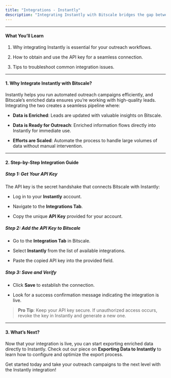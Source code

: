 ```yaml
---
title: "Integrations - Instantly"
description: "Integrating Instantly with Bitscale bridges the gap between enriched data and effective outreach. This guide covers everything you need to know about setting up the connection using Instantly’s API key."
---
```


***

#### **What You’ll Learn**

1. Why integrating Instantly is essential for your outreach workflows.

2. How to obtain and use the API key for a seamless connection.

3. Tips to troubleshoot common integration issues.

***

#### **1. Why Integrate Instantly with Bitscale?**

Instantly helps you run automated outreach campaigns efficiently, and Bitscale’s enriched data ensures you’re working with high-quality leads. Integrating the two creates a seamless pipeline where:

* **Data is Enriched**: Leads are updated with valuable insights on Bitscale.

* **Data is Ready for Outreach**: Enriched information flows directly into Instantly for immediate use.

* **Efforts are Scaled**: Automate the process to handle large volumes of data without manual intervention.

***

#### **2. Step-by-Step Integration Guide**

##### **Step 1: Get Your API Key**

The API key is the secret handshake that connects Bitscale with Instantly:

* Log in to your **Instantly** account.

* Navigate to the **Integrations Tab**.

* Copy the unique **API Key** provided for your account.

##### **Step 2: Add the API Key to Bitscale**

* Go to the **Integration Tab** in Bitscale.

* Select **Instantly** from the list of available integrations.

* Paste the copied API key into the provided field.

##### **Step 3: Save and Verify**

* Click **Save** to establish the connection.

* Look for a success confirmation message indicating the integration is live.

> **Pro Tip**: Keep your API key secure. If unauthorized access occurs, revoke the key in Instantly and generate a new one.

***

#### **3. What’s Next?**

Now that your integration is live, you can start exporting enriched data directly to Instantly. Check out our piece on **Exporting Data to Instantly** to learn how to configure and optimize the export process.

Get started today and take your outreach campaigns to the next level with the Instantly integration!